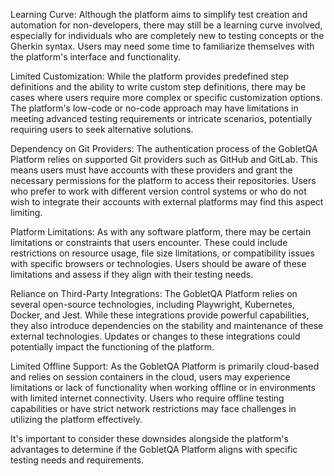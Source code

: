 

Learning Curve: Although the platform aims to simplify test creation and automation for non-developers, there may still be a learning curve involved, especially for individuals who are completely new to testing concepts or the Gherkin syntax. Users may need some time to familiarize themselves with the platform's interface and functionality.

Limited Customization: While the platform provides predefined step definitions and the ability to write custom step definitions, there may be cases where users require more complex or specific customization options. The platform's low-code or no-code approach may have limitations in meeting advanced testing requirements or intricate scenarios, potentially requiring users to seek alternative solutions.

Dependency on Git Providers: The authentication process of the GobletQA Platform relies on supported Git providers such as GitHub and GitLab. This means users must have accounts with these providers and grant the necessary permissions for the platform to access their repositories. Users who prefer to work with different version control systems or who do not wish to integrate their accounts with external platforms may find this aspect limiting.

Platform Limitations: As with any software platform, there may be certain limitations or constraints that users encounter. These could include restrictions on resource usage, file size limitations, or compatibility issues with specific browsers or technologies. Users should be aware of these limitations and assess if they align with their testing needs.

Reliance on Third-Party Integrations: The GobletQA Platform relies on several open-source technologies, including Playwright, Kubernetes, Docker, and Jest. While these integrations provide powerful capabilities, they also introduce dependencies on the stability and maintenance of these external technologies. Updates or changes to these integrations could potentially impact the functioning of the platform.

Limited Offline Support: As the GobletQA Platform is primarily cloud-based and relies on session containers in the cloud, users may experience limitations or lack of functionality when working offline or in environments with limited internet connectivity. Users who require offline testing capabilities or have strict network restrictions may face challenges in utilizing the platform effectively.

It's important to consider these downsides alongside the platform's advantages to determine if the GobletQA Platform aligns with specific testing needs and requirements.